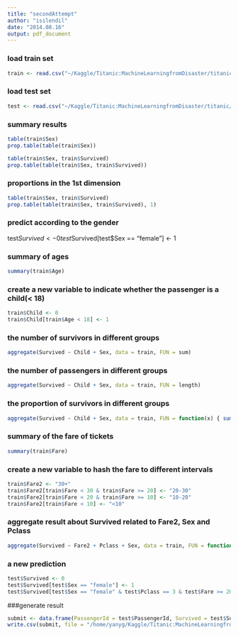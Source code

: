```yaml
---
title: "secondAttempt"
author: "isilendil"
date: "2014.08.16"
output: pdf_document
---
```


### load train set
```r
train <- read.csv("~/Kaggle/Titanic:MachineLearningfromDisaster/titanic/train.csv")
```

### load test set
```r
test <- read.csv("~/Kaggle/Titanic:MachineLearningfromDisaster/titanic/test.csv")
```

### summary results
```r
table(train$Sex)
prop.table(table(train$Sex))
```

```r
table(train$Sex, train$Survived)
prop.table(table(train$Sex, train$Survived))
```

### proportions in the 1st dimension
```r
table(train$Sex, train$Survived)
prop.table(table(train$Sex, train$Survived), 1)
```

### predict according to the gender
test$Survived <- 0
test$Survived[test$Sex == "female"] <- 1

### summary of ages
```r
summary(train$Age)
```

### create a new variable to indicate whether the passenger is a child(< 18)
```r
train$Child <- 0
train$Child[train$Age < 18] <- 1
```

### the number of survivors in different groups
```r
aggregate(Survived ~ Child + Sex, data = train, FUN = sum)
```

### the number of passengers in different groups
```r
aggregate(Survived ~ Child + Sex, data = train, FUN = length)
```

### the proportion of survivors in different groups
```r
aggregate(Survived ~ Child + Sex, data = train, FUN = function(x) { sum(x) / length(x) })
```

### summary of the fare of tickets
```r
summary(train$Fare)
```

### create a new variable to hash the fare to different intervals
```r
train$Fare2 <- "30+"
train$Fare2[train$Fare < 30 & train$Fare >= 20] <- "20-30"
train$Fare2[train$Fare < 20 & train$Fare >= 10] <- "10-20"
train$Fare2[train$Fare < 10] <- "<10"
```

### aggregate result about Survived related to Fare2, Sex and Pclass
```r
aggregate(Survived ~ Fare2 + Pclass + Sex, data = train, FUN = function(x) { sum(x) / length(x) })
```

### a new prediction
```r
test$Survived <- 0
test$Survived[test$Sex == "female"] <- 1
test$Survived[test$Sex == "female" & test$Pclass == 3 & test$Fare >= 20] <- 0
```

###generate result
```r
submit <- data.frame(PassengerId = test$PassengerId, Survived = test$Survived)
write.csv(submit, file = "/home/yanyg/Kaggle/Titanic:MachineLearningfromDisaster/titanic/secondAttempt.csv", row.names = FALSE)
```
